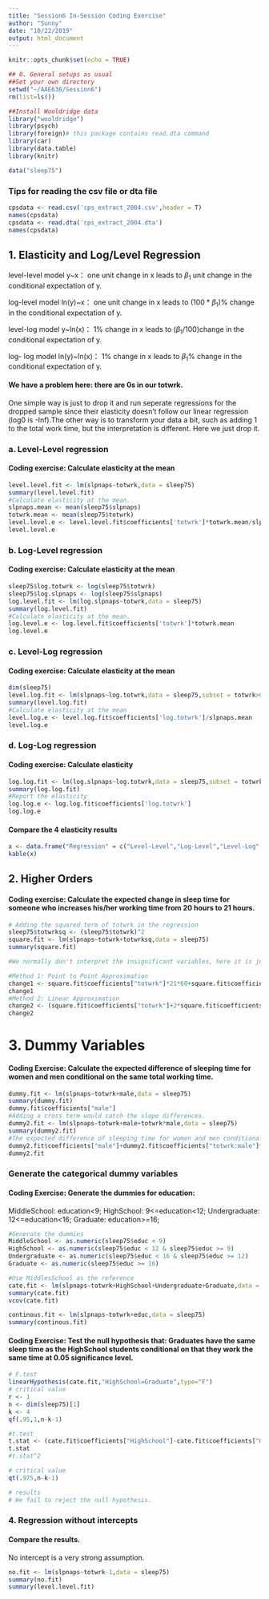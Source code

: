 ```yaml
---
title: "Session6 In-Session Coding Exercise"
author: "Sunny"
date: "10/22/2019"
output: html_document
---
```


```r
knitr::opts_chunk$set(echo = TRUE)
```


```r
## 0. General setups as usual
##Set your own directory
setwd("~/AAE636/Session6")
rm(list=ls())

##Install Wooldridge data
library("wooldridge")
library(psych)
library(foreign)# this package contains read.dta command
library(car)
library(data.table)
library(knitr)

data("sleep75")
```


### Tips for reading the csv file or dta file

```r
cpsdata <- read.csv('cps_extract_2004.csv',header = T)
names(cpsdata)
cpsdata <- read.dta('cps_extract_2004.dta')
names(cpsdata)

```

## 1. Elasticity and Log/Level Regression
level-level model y~x： one unit change in x leads to $\beta_1$ unit change in the conditional expectation of y.

log-level model ln(y)~x： one unit change in x leads to $(100*\beta_1)\%$ change in the conditional expectation of y.

level-log model y~ln(x)： 1% change in x leads to $(\beta_1/100)$change in the conditional expectation of y.

log- log model ln(y)~ln(x)： 1% change in x leads to $\beta_1\%$ change in the conditional expectation of y.


#### We have a problem here: there are 0s in our **totwrk**.

One simple way is just to drop it and run seperate regressions for the dropped sample since their elasticity doesn't follow our linear regression (log0 is -Inf).The other way is to transform your data a bit, such as adding 1 to the total work time, but the interpretation is different. Here we just drop it.

### a. Level-Level regression

#### Coding exercise: Calculate elasticity at the mean

```r
level.level.fit <- lm(slpnaps~totwrk,data = sleep75)
summary(level.level.fit)
#Calculate elasticity at the mean.
slpnaps.mean <- mean(sleep75$slpnaps)
totwrk.mean <- mean(sleep75$totwrk)
level.level.e <- level.level.fit$coefficients['totwrk']*totwrk.mean/slpnaps.mean
level.level.e
```

### b. Log-Level regression

#### Coding exercise: Calculate elasticity at the mean

```r
sleep75$log.totwrk <- log(sleep75$totwrk)
sleep75$log.slpnaps <- log(sleep75$slpnaps)
log.level.fit <- lm(log.slpnaps~totwrk,data = sleep75)
summary(log.level.fit)
#Calculate elasticity at the mean.
log.level.e <- log.level.fit$coefficients['totwrk']*totwrk.mean
log.level.e
```

### c. Level-Log regression

#### Coding exercise: Calculate elasticity at the mean

```r
dim(sleep75)
level.log.fit <- lm(slpnaps~log.totwrk,data = sleep75,subset = totwrk>0)
summary(level.log.fit)
#Calculate elasticity at the mean
level.log.e <- level.log.fit$coefficients['log.totwrk']/slpnaps.mean
level.log.e
```

### d. Log-Log regression

#### Coding exercise: Calculate elasticity

```r
log.log.fit <- lm(log.slpnaps~log.totwrk,data = sleep75,subset = totwrk>0)
summary(log.log.fit)
#Report the elasticity
log.log.e <- log.log.fit$coefficients['log.totwrk']
log.log.e
```

#### Compare the 4 elasticity results
```r
x <- data.frame("Regression" = c("Level-Level","Log-Level","Level-Log","Log-Log"), "Value" = c(level.level.e,log.level.e,level.log.e,log.log.e))
kable(x)

```

## 2. Higher Orders

#### Coding exercise: Calculate the expected change in sleep time for someone who increases his/her working time from 20 hours to 21 hours.

```r
# Adding the squared term of totwrk in the regression
sleep75$totwrksq <- (sleep75$totwrk)^2
square.fit <- lm(slpnaps~totwrk+totwrksq,data = sleep75)
summary(square.fit)

#We normally don't interpret the insignificant variables, here it is just for the illustration purposes.

#Method 1: Point to Point Approximation
change1 <- square.fit$coefficients["totwrk"]*21*60+square.fit$coefficients["totwrksq"]*(21*60)^2 - square.fit$coefficients["totwrk"]*20*60+square.fit$coefficients["totwrksq"]*(20*60)^2
change1
#Method 2: Linear Approximation
change2 <- (square.fit$coefficients["totwrk"]+2*square.fit$coefficients["totwrksq"]*(21+20)*60/2)*(21-20)*60
change2
```


# 3. Dummy Variables

#### Coding Exercise: Calculate the expected difference of sleeping time for women and men conditional on the same total working time.

```r
dummy.fit <- lm(slpnaps~totwrk+male,data = sleep75)
summary(dummy.fit)
dummy.fit$coefficients["male"]
#Adding a cross term would catch the slope differences.
dummy2.fit <- lm(slpnaps~totwrk+male+totwrk*male,data = sleep75)
summary(dummy2.fit)
#The expected difference of sleeping time for women and men conditional on the same total working time, e.g., at the mean is:
dummy2.fit$coefficients["male"]+dummy2.fit$coefficients["totwrk:male"]*totwrk.mean
dummy2.fit
```

### Generate the categorical dummy variables

#### Coding Exercise: Generate the dummies for education: 

MiddleSchool: education<9;
HighSchool: 9<=education<12;
Undergraduate: 12<=education<16;
Graduate: education>=16;
```r
#Generate the dummies
MiddleSchool <- as.numeric(sleep75$educ < 9)
HighSchool <- as.numeric(sleep75$educ < 12 & sleep75$educ >= 9)
Undergraduate <- as.numeric(sleep75$educ < 16 & sleep75$educ >= 12)
Graduate <- as.numeric(sleep75$educ >= 16)

#Use MiddlesSchool as the reference
cate.fit <- lm(slpnaps~totwrk+HighSchool+Undergraduate+Graduate,data = sleep75)
summary(cate.fit)
vcov(cate.fit)

continous.fit <- lm(slpnaps~totwrk+educ,data = sleep75)
summary(continous.fit)
```


#### Coding Exercise: Test the null hypothesis that: Graduates have the same sleep time as the HighSchool students conditional on that they work the same time at 0.05 significance level.

```r
# F.test
linearHypothesis(cate.fit,"HighSchool=Graduate",type="F")
# critical value
r <- 1
n <- dim(sleep75)[1]
k <- 4
qf(.95,1,n-k-1)

#t.test
t.stat <- (cate.fit$coefficients["HighSchool"]-cate.fit$coefficients["Graduate"])/sqrt(6.269710e+03 +4.893390e+03-2*3.686753e+03)
t.stat
#t.stat^2

# critical value
qt(.975,n-k-1)

# results
# We fail to reject the null hypothesis.
```

### 4. Regression without intercepts

#### Compare the results. 

No intercept is a very strong assumption. 

```r
no.fit <- lm(slpnaps~totwrk-1,data = sleep75)
summary(no.fit)
summary(level.level.fit)

```